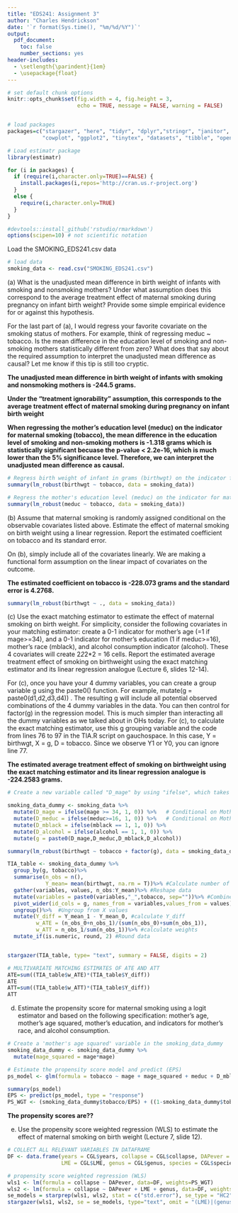 ```yaml
---
title: "EDS241: Assignment 3"
author: "Charles Hendrickson"
date: '`r format(Sys.time(), "%m/%d/%Y")`'
output: 
  pdf_document:
    toc: false
    number_sections: yes
header-includes:
  - \setlength{\parindent}{1em}
  - \usepackage{float}
--- 
```


``` r

# set default chunk options
knitr::opts_chunk$set(fig.width = 4, fig.height = 3, 
                      echo = TRUE, message = FALSE, warning = FALSE)


# load packages
packages=c("stargazer", "here", "tidyr", "dplyr","stringr", "janitor", 
           "cowplot", "ggplot2", "tinytex", "datasets", "tibble", "openxlsx", "estimatr", "car", "readxl")

# Load estimatr package
library(estimatr)

for (i in packages) {
  if (require(i,character.only=TRUE)==FALSE) {
    install.packages(i,repos='http://cran.us.r-project.org')
  }
  else {
    require(i,character.only=TRUE)
  }
}

#devtools::install_github('rstudio/rmarkdown')
options(scipen=10) # not scientific notation

```

Load the SMOKING_EDS241.csv data 
```r
# load data 
smoking_data <- read.csv("SMOKING_EDS241.csv")

```

\noindent (a) What is the unadjusted mean difference in birth weight of infants with smoking and nonsmoking mothers? Under what assumption does this correspond to the average treatment effect of maternal smoking during pregnancy on infant birth weight? Provide some simple empirical evidence for or against this hypothesis.

For the last part of (a), I would regress your favorite covariate on the smoking status of mothers. For example, think of regressing meduc ~ tobacco. Is the mean difference in the education level of smoking and non-smoking mothers statistically different from zero? What does that say about the required assumption to interpret the unadjusted mean difference as causal? Let me know if this tip is still too cryptic.

**The unadjusted mean difference in birth weight of infants with smoking and nonsmoking mothers is -244.5 grams.**

**Under the "treatment ignorability" assumption, this corresponds to the average treatment effect of maternal smoking during pregnancy on infant birth weight**

**When regressing the mother's education level (meduc) on the indicator for maternal smoking (tobacco), the mean difference in the education level of smoking and non-smoking mothers is -1.318 grams which is statistically significant becuase the p-value < 2.2e-16, which is much lower than the 5% significance level. Therefore, we can interpret the unadjusted mean difference as causal.**


```r
# Regress birth weight of infant in grams (birthwgt) on the indicator for maternal smoking (tobacco)
summary(lm_robust(birthwgt ~ tobacco, data = smoking_data))
```

```r
# Regress the mother's education level (meduc) on the indicator for maternal smoking (tobacco)
summary(lm_robust(meduc ~ tobacco, data = smoking_data))
```

\noindent (b) Assume that maternal smoking is randomly assigned conditional on the observable covariates listed above. Estimate the effect of maternal smoking on birth weight using a linear regression. Report the estimated coefficient on tobacco and its standard error.

On (b), simply include all of the covariates linearly. We are making a functional form assumption on the linear impact of covariates on the outcome.

**The estimated coefficient on tobacco is -228.073 grams and the standard error is 4.2768.**

```r
summary(lm_robust(birthwgt ~ ., data = smoking_data))
```


\noindent (c) Use the exact matching estimator to estimate the effect of maternal smoking on birth weight. For simplicity, consider the following covariates in your matching estimator: create a 0-1 indicator for mother's age (=1 if mage>=34), and a 0-1 indicator for mother's education (1 if meduc>=16), mother's race (mblack), and alcohol consumption indicator (alcohol). These 4 covariates will create 2*2*2*2 = 16 cells. Report the estimated average treatment effect of smoking on birthweight using the exact matching estimator and its linear regression analogue (Lecture 6, slides 12-14).

For (c), once you have your 4 dummy variables, you can create a group variable g using the paste0() function. For example, mutate(g = paste0(d1,d2,d3,d4)) . The resulting g will include all potential observed combinations of the 4 dummy variables in the data. You can then control for factor(g) in the regression model. This is much simpler than interacting all the dummy variables as we talked about in OHs today.
For (c), to calculate the exact matching estimator, use this g grouping variable and the code from lines 76 to 97 in the TIA.R script on gauchospace. In this case, Y = birthwgt, X = g, D = tobacco. Since we observe Y1 or Y0, you can ignore line 77.

**The estimated average treatment effect of smoking on birthweight using the exact matching estimator and its linear regression analogue is -224.2583 grams.**

```r
# Create a new variable called "D_mage" by using "ifelse", which takes a condition, followed by what the output should be if the condition is met, followed by the output of the condition is not met.

smoking_data_dummy <- smoking_data %>% 
  mutate(D_mage = ifelse(mage >= 34, 1, 0)) %>%   # Conditional on Mother's Age 
  mutate(D_meduc = ifelse(meduc>=16, 1, 0)) %>%   # Conditional on Mother's Education
  mutate(D_mblack = ifelse(mblack == 1, 1, 0)) %>%
  mutate(D_alcohol = ifelse(alcohol == 1, 1, 0)) %>% 
  mutate(g = paste0(D_mage,D_meduc,D_mblack,D_alcohol))

summary(lm_robust(birthwgt ~ tobacco + factor(g), data = smoking_data_dummy))

```

```r
TIA_table <- smoking_data_dummy %>%
  group_by(g, tobacco)%>% 
  summarise(n_obs = n(),
            Y_mean= mean(birthwgt, na.rm = T))%>% #Calculate number of observations and Y mean by X by treatment cells
  gather(variables, values, n_obs:Y_mean)%>% #Reshape data
  mutate(variables = paste0(variables,"_",tobacco, sep=""))%>% #Combine the treatment and variables for reshaping
  pivot_wider(id_cols = g, names_from = variables,values_from = values)%>% #Reshape data by treatment and X cell
  ungroup()%>%  #Ungroup from X values
  mutate(Y_diff = Y_mean_1 - Y_mean_0, #calculate Y_diff
         w_ATE = (n_obs_0+n_obs_1)/(sum(n_obs_0)+sum(n_obs_1)),
         w_ATT = n_obs_1/sum(n_obs_1))%>% #calculate weights
  mutate_if(is.numeric, round, 2) #Round data


stargazer(TIA_table, type= "text", summary = FALSE, digits = 2)

# MULTIVARIATE MATCHING ESTIMATES OF ATE AND ATT
ATE=sum((TIA_table$w_ATE)*(TIA_table$Y_diff))
ATE
ATT=sum((TIA_table$w_ATT)*(TIA_table$Y_diff))
ATT

```


(d) Estimate the propensity score for maternal smoking using a logit estimator and based on the following specification: mother’s age, mother’s age squared, mother’s education, and indicators for mother’s race, and alcohol consumption. 

```r
# Create a 'mother's age squared' variable in the smoking_data_dummy
smoking_data_dummy <- smoking_data_dummy %>% 
  mutate(mage_squared = mage*mage)
```


```r
# Estimate the propensity score model and predict (EPS)
ps_model <- glm(formula = tobacco ~ mage + mage_squared + meduc + D_mblack + D_alcohol, family = binomial(), data = smoking_data_dummy)

summary(ps_model)
EPS <- predict(ps_model, type = "response")
PS_WGT <- (smoking_data_dummy$tobacco/EPS) + ((1-smoking_data_dummy$tobacco)/(1-EPS))
```

**The propensity scores are??**

(e) Use the propensity score weighted regression (WLS) to estimate the effect of maternal smoking on birth weight (Lecture 7, slide 12).


```r
# COLLECT ALL RELEVANT VARIABLES IN DATAFRAME
DF <- data.frame(years = CGL$years, collapse = CGL$collapse, DAPever = CGL$DAPever, 
                 LME = CGL$LME, genus = CGL$genus, species = CGL$species, EPS, PS_WGT)
```

```r
# propensity score weighted regression (WLS)
wls1 <- lm(formula = collapse ~ DAPever, data=DF, weights=PS_WGT)
wls2 <- lm(formula = collapse ~ DAPever + LME + genus, data=DF, weights=PS_WGT)
se_models = starprep(wls1, wls2, stat = c("std.error"), se_type = "HC2", alpha = 0.05)
stargazer(wls1, wls2, se = se_models, type="text", omit = "(LME)|(genus)|(species)")
```

































